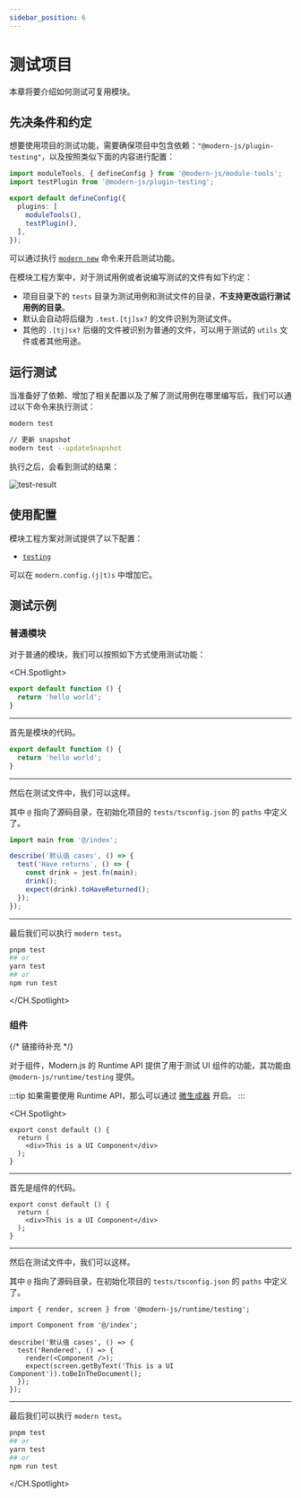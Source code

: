 ```yaml
---
sidebar_position: 6
---
```


# 测试项目

本章将要介绍如何测试可复用模块。

## 先决条件和约定

想要使用项目的测试功能，需要确保项目中包含依赖：`"@modern-js/plugin-testing"`，以及按照类似下面的内容进行配置：

``` ts
import moduleTools, { defineConfig } from '@modern-js/module-tools';
import testPlugin from '@modern-js/plugin-testing';

export default defineConfig({
  plugins: [
    moduleTools(),
    testPlugin(),
  ],
});
```

可以通过执行 [`modern new`](/guide/basic/command-preview#modern-new) 命令来开启测试功能。

在模块工程方案中，对于测试用例或者说编写测试的文件有如下约定：

- 项目目录下的 `tests` 目录为测试用例和测试文件的目录，**不支持更改运行测试用例的目录**。
- 默认会自动将后缀为 `.test.[tj]sx?` 的文件识别为测试文件。
- 其他的 `.[tj]sx?` 后缀的文件被识别为普通的文件，可以用于测试的 `utils` 文件或者其他用途。

## 运行测试

当准备好了依赖、增加了相关配置以及了解了测试用例在哪里编写后，我们可以通过以下命令来执行测试：

```bash
modern test

// 更新 snapshot
modern test --updateSnapshot
```

执行之后，会看到测试的结果：

![test-result](https://lf3-static.bytednsdoc.com/obj/eden-cn/uhbfnupenuhf/test-result.png)

## 使用配置

模块工程方案对测试提供了以下配置：

- [`testing`](/api/config/testing)

可以在 `modern.config.(j|t)s` 中增加它。

## 测试示例

### 普通模块

对于普通的模块，我们可以按照如下方式使用测试功能：

<CH.Spotlight>

```ts ./src/index.ts
export default function () {
  return 'hello world';
}
```

---

首先是模块的代码。

```ts ./src/index.ts
export default function () {
  return 'hello world';
}
```

---

然后在测试文件中，我们可以这样。

其中 `@` 指向了源码目录，在初始化项目的 `tests/tsconfig.json` 的 `paths` 中定义了。

```ts ./tests/index.test.ts
import main from '@/index';

describe('默认值 cases', () => {
  test('Have returns', () => {
    const drink = jest.fn(main);
    drink();
    expect(drink).toHaveReturned();
  });
});
```

---

最后我们可以执行 `modern test`。

```bash
pnpm test
## or
yarn test
## or
npm run test
```

</CH.Spotlight>

### 组件

{/* 链接待补充 */}

对于组件，Modern.js 的 Runtime API 提供了用于测试 UI 组件的功能，其功能由 `@modern-js/runtime/testing` 提供。

:::tip
如果需要使用 Runtime API，那么可以通过 [微生成器](/guide/basic/command-preview) 开启。
:::

<CH.Spotlight>

```tsx ./src/index.tsx
export const default () {
  return (
    <div>This is a UI Component</div>
  );
}
```

---

首先是组件的代码。

```tsx ./src/index.tsx
export const default () {
  return (
    <div>This is a UI Component</div>
  );
}
```

---

然后在测试文件中，我们可以这样。

其中 `@` 指向了源码目录，在初始化项目的 `tests/tsconfig.json` 的 `paths` 中定义了。

```tsx ./tests/index.test.tsx
import { render, screen } from '@modern-js/runtime/testing';

import Component from '@/index';

describe('默认值 cases', () => {
  test('Rendered', () => {
    render(<Component />);
    expect(screen.getByText('This is a UI Component')).toBeInTheDocument();
  });
});
```

---

最后我们可以执行 `modern test`。

```bash
pnpm test
## or
yarn test
## or
npm run test
```

</CH.Spotlight>
